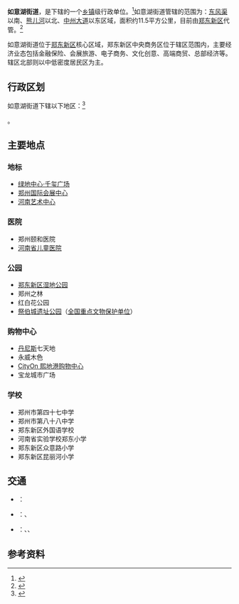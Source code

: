 {{中国乡级行政区
|景观照片文件名 = 20190530 Zhengdong New Area CBD.jpg
|景观照片描述 = 郑东新区中央商务区
|汉语拼音 = 
|其他语言 = 
|其他语言名称 = 
|旧称 = 
|地名出处 = 
|位置图文件名 = 
|位置图描述 = 
|自定义图片= 
|建置时间 = 2010年9月
|政府驻地 = 
|毗邻 = 
|总面积 = 11.5平方公里
|总人口 = 10.8万
|总人口年份 = 
|户籍人口 = 
|户籍人口年份 = 
|常住人口 = 4.8万
|常住人口年份 = 
|人口密度 = 
|GDP = 
|GDP年份 = 
|邮政编码 = 
|电话区号 = 371
|官方网站 = 
|网站名称 = 
|41/01/05/560/000}}

'''如意湖街道'''，是{{PRC admin/fullname|41/01/05/560/000|3}}下辖的一个[[乡镇|乡镇]]级行政单位。<ref>{{PRC admin/ref sgc|{{PRC admin/parent|41/01/05/560/000}}}}</ref>如意湖街道管辖的范围为：[[东风渠|东风渠]]以南、[[熊儿河|熊儿河]]以北、[[中州大道|中州大道]]以东区域，面积约11.5平方公里，目前由[[郑东新区|郑东新区]]代管。<ref>{{cite news |title=郑东新区新成立3个街道办 |url=http://newpaper.dahe.cn/hnsb/html/2010-09/30/content_393351.htm |accessdate=2020-08-31 |work=河南商报 |date=2010-09-30 |archive-date=2010-11-02 |archive-url=https://web.archive.org/web/20101102210102/http://newpaper.dahe.cn/hnsb/html/2010-09/30/content_393351.htm |dead-url=no }}</ref>

如意湖街道位于[[郑东新区|郑东新区]]核心区域，郑东新区中央商务区位于辖区范围内，主要经济业态包括金融保险、会展旅游、电子商务、文化创意、高端商贸、总部经济等。辖区北部则以中低密度居民区为主。

== 行政区划 ==

如意湖街道下辖以下地区：<ref>{{PRC admin/ref sgc|41/01/05/560/000}}</ref>

{{PRC admin/children|41/01/05/560/000}}。

== 主要地点 ==
=== 地标 ===
* [[绿地中心·千玺广场|绿地中心·千玺广场]]
* [[郑州国际会展中心|郑州国际会展中心]]
* [[河南艺术中心|河南艺术中心]]

=== 医院 ===
* 郑州颐和医院
* [[河南省儿童医院|河南省儿童医院]]

=== 公园 ===
* [[郑东新区湿地公园|郑东新区湿地公园]]
* 郑州之林
* 红白花公园
* [[祭伯城遗址|祭伯城遗址公园]]（[[全国重点文物保护单位|全国重点文物保护单位]]）

=== 购物中心 ===
* [[丹尼斯百货|丹尼斯]]七天地
* 永威木色
* [[郑州熙地港|CityOn 熙地港购物中心]]
* 宝龙城市广场

=== 学校 ===
* 郑州市第四十七中学
* 郑州市第八十八中学
* 郑东新区外国语学校
* 河南省实验学校郑东小学
* 郑东新区众意路小学
* 郑东新区昆丽河小学

== 交通 ==
* {{郑州地铁路线标志|1|full}}：{{stl|ZZM|会展中心}}
* {{郑州地铁路线标志|4|full}}：{{stl|ZZM|中央商务区}}、{{stl|ZZM|会展中心}}
* {{郑州地铁路线标志|5|full}}：{{stl|ZZM|众意西路}}、{{stl|ZZM|中央商务区}}、{{stl|ZZM|儿童医院}}

== 参考资料 ==

{{reflist}}

{{行政区划小作品}}
{{PRC admin/navcat|41/01/05/560/000}}